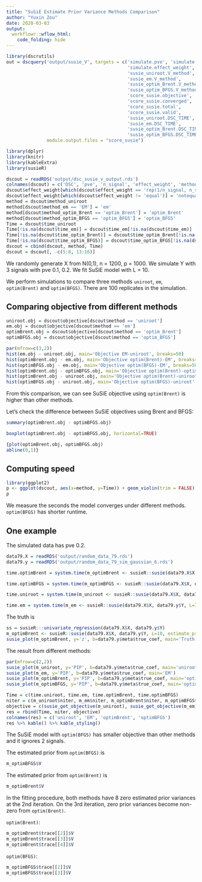 ```yaml
---
title: "SuSiE Estimate Prior Variance Methods Comparison"
author: "Yuxin Zou"
date: 2020-03-03
output: 
  workflowr::wflow_html:
    code_folding: hide
---
```


```r
library(dscrutils)
out = dscquery('output/susie_V', targets = c('simulate.pve', 'simulate.n_signal', 
                                             'simulate.effect_weight',
                                             'susie_uniroot.V_method',
                                             'susie_em.V_method',
                                             'susie_optim_Brent.V_method',
                                             'susie_optim_BFGS.V_method',
                                             'score_susie.objective',
                                             'score_susie.converged',
                                             'score_susie.total',
                                             'score_susie.valid',
                                             'susie_uniroot.DSC_TIME',
                                             'susie_em.DSC_TIME',
                                             'susie_optim_Brent.DSC_TIME',
                                             'susie_optim_BFGS.DSC_TIME','score_susie'),
               module.output.files = "score_susie")
```

```r
library(dplyr)
library(knitr)
library(kableExtra)
library(susieR)
```

```r
dscout = readRDS('output/dsc_susie_v_output.rds')
colnames(dscout) = c('DSC', 'pve', 'n_signal', 'effect_weight', 'method_uniroot', 'method_em', 'method_optim_Brent', 'method_optim_BFGS','objective', 'converged', 'total', 'valid', 'time_uniroot', 'time_em', 'time_optim_Brent', 'time_optim_BFGS', 'file')
dscout$effect_weight[which(dscout$effect_weight == 'rep(1/n_signal, n_signal)')] = 'equal'
dscout$effect_weight[which(dscout$effect_weight != 'equal')] = 'notequal'
method = dscout$method_uniroot
method[dscout$method_em == 'EM'] = 'em'
method[dscout$method_optim_Brent == 'optim_Brent'] = 'optim_Brent'
method[dscout$method_optim_BFGS == 'optim_BFGS'] = 'optim_BFGS'
Time = dscout$time_uniroot
Time[!is.na(dscout$time_em)] = dscout$time_em[!is.na(dscout$time_em)]
Time[!is.na(dscout$time_optim_Brent)] = dscout$time_optim_Brent[!is.na(dscout$time_optim_Brent)]
Time[!is.na(dscout$time_optim_BFGS)] = dscout$time_optim_BFGS[!is.na(dscout$time_optim_BFGS)]
dscout = cbind(dscout, method, Time)
dscout = dscout[, -c(5:8, 13:16)]
```

We randomly generate X from N(0,1), n = 1200, p = 1000. We simulate Y with 3 signals with pve 0.1, 0.2. We fit SuSiE model with L = 10. 

We perform simulations to compare three methods `uniroot`, `em`, `optim(Brent)` and `optim(BFGS)`. There are 100 replicates in the simulation. 

## Comparing objective from different methods

```r
uniroot.obj = dscout$objective[dscout$method == 'uniroot']
em.obj = dscout$objective[dscout$method == 'em']
optimBrent.obj = dscout$objective[dscout$method == 'optim_Brent']
optimBFGS.obj = dscout$objective[dscout$method == 'optim_BFGS']
```

```r
par(mfrow=c(3,2))
hist(em.obj - uniroot.obj, main='Objective EM-uniroot', breaks=50)
hist(optimBrent.obj - em.obj, main='Objective optim(Brent)-EM', breaks=50)
hist(optimBFGS.obj - em.obj, main='Objective optim(BFGS)-EM', breaks=50)
hist(optimBrent.obj - optimBFGS.obj, main='Objective optim(Brent)-optim(BFGS)', breaks=50)
hist(optimBrent.obj - uniroot.obj, main='Objective optim(Brent)-uniroot', breaks=50)
hist(optimBFGS.obj - uniroot.obj, main='Objective optim(BFGS)-uniroot', breaks=50)
```

From this comparison, we can see SuSiE objective using `optim(Brent)` is higher than other methods.

Let's check the difference between SuSiE objectives using Brent and BFGS:
```r
summary(optimBrent.obj - optimBFGS.obj)
```
```r
boxplot(optimBrent.obj - optimBFGS.obj, horizontal=TRUE)
```

```r
{plot(optimBrent.obj, optimBFGS.obj)
abline(0,1)}
```

## Computing speed

```r
library(ggplot2)
p <- ggplot(dscout, aes(x=method, y=Time)) + geom_violin(trim = FALSE) + coord_flip() + stat_summary(fun.y=mean, geom="point", shape=23, size=2)
p
```

We measure the seconds the model converges under different methods. `optim(BFGS)` has shorter runtime.

## One example

The simulated data has pve 0.2.

```r
data79.X = readRDS('output/random_data_79.rds')
data79.y = readRDS('output/random_data_79_sim_gaussian_6.rds')

time.optimBrent = system.time(m_optimBrent <- susieR::susie(data79.X$X, data79.y$Y, L=10, estimate_prior_method = 'optim_Brent', track_fit = T))['elapsed']

time.optimBFGS = system.time(m_optimBFGS <- susieR::susie(data79.X$X, data79.y$Y, L=10, estimate_prior_method  = 'optim_BFGS', track_fit = T))['elapsed']

time.uniroot = system.time(m_uniroot <- susieR::susie(data79.X$X, data79.y$Y, L=10, estimate_prior_method  = 'uniroot', track_fit = T))['elapsed']

time.em = system.time(m_em <- susieR::susie(data79.X$X, data79.y$Y, L=10, estimate_prior_method = 'EM', track_fit = T))['elapsed']
```

The truth is
```r
ss = susieR:::univariate_regression(data79.X$X, data79.y$Y)
m_optimBrent <- susieR::susie(data79.X$X, data79.y$Y, L=10, estimate_prior_method = 'optim_Brent', compute_univariate_zscore = T, track_fit = T)
susie_plot(m_optimBrent, y='z', b=data79.y$meta$true_coef, main='Truth')
```

The result from different methods:
```r
par(mfrow=c(2,2))
susie_plot(m_uniroot, y='PIP', b=data79.y$meta$true_coef, main='uniroot')
susie_plot(m_em, y='PIP', b=data79.y$meta$true_coef, main='EM')
susie_plot(m_optimBrent, y='PIP', b=data79.y$meta$true_coef, main='optim Brent')
susie_plot(m_optimBFGS, y='PIP', b=data79.y$meta$true_coef, main='optim BFGS')
```

```r
Time = c(time.uniroot, time.em, time.optimBrent, time.optimBFGS)
niter = c(m_uniroot$niter, m_em$niter, m_optimBrent$niter, m_optimBFGS$niter)
objective = c(susie_get_objective(m_uniroot), susie_get_objective(m_em), susie_get_objective(m_optimBrent), susie_get_objective(m_optimBFGS))
res = rbind(Time, niter, objective)
colnames(res) = c('uniroot', 'EM', 'optimBrent', 'optimBFGS')
res %>% kable() %>% kable_styling()
```

The SuSiE model with `optim(BFGS)` has smaller objective than other methods and it ignores 2 signals.

The estimated prior from `optim(BFGS)` is
```r
m_optimBFGS$V
```

The estimated prior from `optim(Brent)` is
```r
m_optimBrent$V
```

In the fitting procedure, both methods have 8 zero estimated prior variances at the 2nd iteration. On the 3rd iteration, zero prior variances become non-zero from `optim(Brent)`.

`optim(Brent)`:
```r
m_optimBrent$trace[[2]]$V
m_optimBrent$trace[[3]]$V
m_optimBrent$trace[[4]]$V
```

`optim(BFGS)`:
```r
m_optimBFGS$trace[[2]]$V
m_optimBFGS$trace[[3]]$V
```

